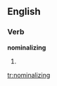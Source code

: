 
==English==

===Verb===
'''nominalizing'''

# {{present participle of|[[nominalize]]}}

[[tr:nominalizing]]